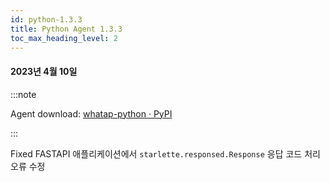 ```yaml
---
id: python-1.3.3
title: Python Agent 1.3.3
toc_max_heading_level: 2
---
```



#### 2023년 4월 10일

:::note

Agent download: [whatap-python · PyPI](https://pypi.org/project/whatap-python/1.3.3/)

:::

<p><Status>Fixed</Status> FASTAPI 애플리케이션에서 <code>starlette.responsed.Response</code> 응답 코드 처리 오류 수정</p>